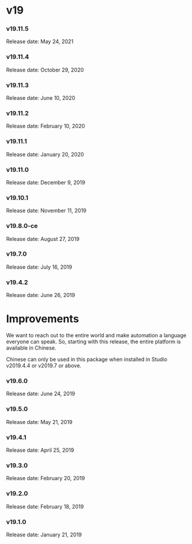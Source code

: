 ﻿# v19


### v19.11.5

Release date: May 24, 2021


### v19.11.4

Release date: October 29, 2020


### v19.11.3

Release date: June 10, 2020


### v19.11.2

Release date: February 10, 2020


### v19.11.1

Release date: January 20, 2020


### v19.11.0

Release date: December 9, 2019


### v19.10.1

Release date: November 11, 2019


### v19.8.0-ce

Release date: August 27, 2019


### v19.7.0

Release date: July 16, 2019


### v19.4.2

Release date: June 26, 2019

# Improvements

We want to reach out to the entire world and make automation a language everyone can speak. So, starting with this release, the entire platform is available in Chinese.

Chinese can only be used in this package when installed in Studio v2019.4.4 or v2019.7 or above.


### v19.6.0

Release date: June 24, 2019


### v19.5.0

Release date: May 21, 2019


### v19.4.1

Release date: April 25, 2019


### v19.3.0

Release date: February 20, 2019


### v19.2.0

Release date: February 18, 2019


### v19.1.0

Release date: January 21, 2019

